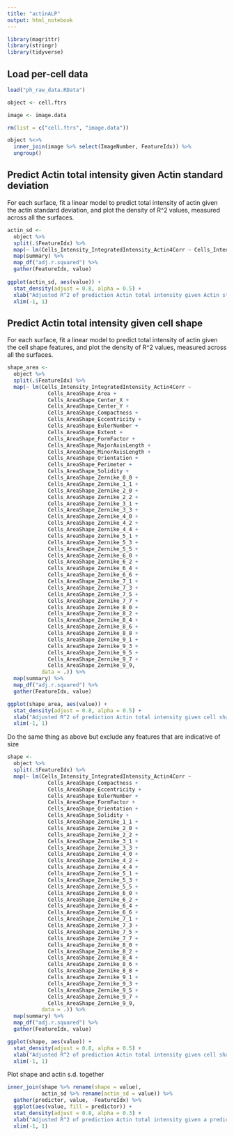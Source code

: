 ```yaml
---
title: "actinALP"
output: html_notebook
---
```



```r
library(magrittr)
library(stringr)
library(tidyverse)
```

## Load per-cell data

```r
load("ph_raw_data.RData")

object <- cell.ftrs

image <- image.data

rm(list = c("cell.ftrs", "image.data"))
```


```r

object %<>%
  inner_join(image %>% select(ImageNumber, FeatureIdx)) %>%
  ungroup()

```


## Predict  Actin total intensity given Actin standard deviation

For each surface, fit a linear model to predict total intensity of actin given the actin standard deviation, and plot the density of R^2 values, measured across all the surfaces.

```r
actin_sd <-
  object %>%
  split(.$FeatureIdx) %>%
  map(~ lm(Cells_Intensity_IntegratedIntensity_Actin4Corr ~ Cells_Intensity_StdIntensity_Actin4Corr, data = .)) %>%
  map(summary) %>%
  map_df("adj.r.squared") %>%
  gather(FeatureIdx, value)
  
ggplot(actin_sd, aes(value)) + 
  stat_density(adjust = 0.8, alpha = 0.5) + 
  xlab("Adjusted R^2 of prediction Actin total intensity given Actin standard deviation") + 
  xlim(-1, 1)

```


## Predict  Actin total intensity given cell shape 

For each surface, fit a linear model to predict total intensity of actin given the cell shape features, and plot the density of R^2 values, measured across all the surfaces.

```r
shape_area <- 
  object %>%
  split(.$FeatureIdx) %>%
  map(~ lm(Cells_Intensity_IntegratedIntensity_Actin4Corr ~ 
             Cells_AreaShape_Area +
             Cells_AreaShape_Center_X +
             Cells_AreaShape_Center_Y +
             Cells_AreaShape_Compactness +
             Cells_AreaShape_Eccentricity +
             Cells_AreaShape_EulerNumber +
             Cells_AreaShape_Extent +
             Cells_AreaShape_FormFactor +
             Cells_AreaShape_MajorAxisLength +
             Cells_AreaShape_MinorAxisLength +
             Cells_AreaShape_Orientation +
             Cells_AreaShape_Perimeter +
             Cells_AreaShape_Solidity +
             Cells_AreaShape_Zernike_0_0 +
             Cells_AreaShape_Zernike_1_1 +
             Cells_AreaShape_Zernike_2_0 +
             Cells_AreaShape_Zernike_2_2 +
             Cells_AreaShape_Zernike_3_1 +
             Cells_AreaShape_Zernike_3_3 +
             Cells_AreaShape_Zernike_4_0 +
             Cells_AreaShape_Zernike_4_2 +
             Cells_AreaShape_Zernike_4_4 +
             Cells_AreaShape_Zernike_5_1 +
             Cells_AreaShape_Zernike_5_3 +
             Cells_AreaShape_Zernike_5_5 +
             Cells_AreaShape_Zernike_6_0 +
             Cells_AreaShape_Zernike_6_2 +
             Cells_AreaShape_Zernike_6_4 +
             Cells_AreaShape_Zernike_6_6 +
             Cells_AreaShape_Zernike_7_1 +
             Cells_AreaShape_Zernike_7_3 +
             Cells_AreaShape_Zernike_7_5 +
             Cells_AreaShape_Zernike_7_7 +
             Cells_AreaShape_Zernike_8_0 +
             Cells_AreaShape_Zernike_8_2 +
             Cells_AreaShape_Zernike_8_4 +
             Cells_AreaShape_Zernike_8_6 +
             Cells_AreaShape_Zernike_8_8 +
             Cells_AreaShape_Zernike_9_1 +
             Cells_AreaShape_Zernike_9_3 +
             Cells_AreaShape_Zernike_9_5 +
             Cells_AreaShape_Zernike_9_7 +
             Cells_AreaShape_Zernike_9_9, 
           data = .)) %>%
  map(summary) %>%
  map_df("adj.r.squared") %>%
  gather(FeatureIdx, value)

ggplot(shape_area, aes(value)) + 
  stat_density(adjust = 0.8, alpha = 0.5) + 
  xlab("Adjusted R^2 of prediction Actin total intensity given cell shape") + 
  xlim(-1, 1)


```


Do the same thing as above but exclude any features that are indicative of size

```r

shape <- 
  object %>%
  split(.$FeatureIdx) %>%
  map(~ lm(Cells_Intensity_IntegratedIntensity_Actin4Corr ~ 
             Cells_AreaShape_Compactness +
             Cells_AreaShape_Eccentricity +
             Cells_AreaShape_EulerNumber +
             Cells_AreaShape_FormFactor +
             Cells_AreaShape_Orientation +
             Cells_AreaShape_Solidity +
             Cells_AreaShape_Zernike_1_1 +
             Cells_AreaShape_Zernike_2_0 +
             Cells_AreaShape_Zernike_2_2 +
             Cells_AreaShape_Zernike_3_1 +
             Cells_AreaShape_Zernike_3_3 +
             Cells_AreaShape_Zernike_4_0 +
             Cells_AreaShape_Zernike_4_2 +
             Cells_AreaShape_Zernike_4_4 +
             Cells_AreaShape_Zernike_5_1 +
             Cells_AreaShape_Zernike_5_3 +
             Cells_AreaShape_Zernike_5_5 +
             Cells_AreaShape_Zernike_6_0 +
             Cells_AreaShape_Zernike_6_2 +
             Cells_AreaShape_Zernike_6_4 +
             Cells_AreaShape_Zernike_6_6 +
             Cells_AreaShape_Zernike_7_1 +
             Cells_AreaShape_Zernike_7_3 +
             Cells_AreaShape_Zernike_7_5 +
             Cells_AreaShape_Zernike_7_7 +
             Cells_AreaShape_Zernike_8_0 +
             Cells_AreaShape_Zernike_8_2 +
             Cells_AreaShape_Zernike_8_4 +
             Cells_AreaShape_Zernike_8_6 +
             Cells_AreaShape_Zernike_8_8 +
             Cells_AreaShape_Zernike_9_1 +
             Cells_AreaShape_Zernike_9_3 +
             Cells_AreaShape_Zernike_9_5 +
             Cells_AreaShape_Zernike_9_7 +
             Cells_AreaShape_Zernike_9_9, 
           data = .)) %>%
  map(summary) %>%
  map_df("adj.r.squared") %>%
  gather(FeatureIdx, value)

ggplot(shape, aes(value)) + 
  stat_density(adjust = 0.8, alpha = 0.5) + 
  xlab("Adjusted R^2 of prediction Actin total intensity given cell shape excluding size") + 
  xlim(-1, 1)
```


Plot shape and actin s.d. together
```r

inner_join(shape %>% rename(shape = value), 
           actin_sd %>% rename(actin_sd = value)) %>%
  gather(predictor, value, -FeatureIdx) %>%
  ggplot(aes(value, fill = predictor)) + 
  stat_density(adjust = 0.8, alpha = 0.3) + 
  xlab("Adjusted R^2 of prediction Actin total intensity given a predictor") + 
  xlim(-1, 1)
```

